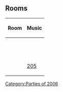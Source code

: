{{NoSWFs}}
{{CPW|Halloween Party 2006|Festa de Halloween 2006}}

==Rooms==
{|class="wikitable" style="margin: 1em auto;"
!Room!!Music
|-
|{{n/a|Beach}}||{{n/a|???}}
|-
|{{n/a|Beacon}}||{{n/a|???}}
|-
|{{n/a|Dock}}||{{n/a|???}}
|-
|{{n/a|Iceberg}}||{{n/a|???}}
|-
|{{n/a|Ice Rink}}||{{n/a|???}}
|-
|{{n/a|Mine Shack}}||{{n/a|???}}
|-
|{{n/a|Pizza Parlor}}||{{n/a|???}}
|-
|{{n/a|Plaza}}||{{n/a|???}}
|-
|{{n/a|Ski Hill}}||{{n/a|???}}
|-
|{{n/a|Snow Forts}}||{{n/a|???}}
|-
|{{n/a|Town}}||[[Media:Music205.swf|205]]
|}


{{Parties}}
[[Category:Parties of 2006]]
